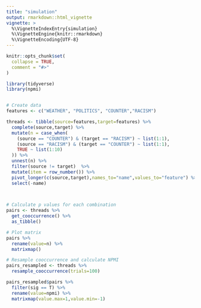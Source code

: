 ```yaml
---
title: "simulation"
output: rmarkdown::html_vignette
vignette: >
  %\VignetteIndexEntry{simulation}
  %\VignetteEngine{knitr::rmarkdown}
  %\VignetteEncoding{UTF-8}
---
```


```r
knitr::opts_chunk$set(
  collapse = TRUE,
  comment = "#>"
)
```

```r
library(tidyverse)
library(npmi)


# Create data
features <- c("WEATHER", "POLITICS", "COUNTER","RACISM")

threads <- tibble(source=features,target=features) %>% 
  complete(source,target) %>% 
  mutate(n = case_when(
    (source == "COUNTER") & (target == "RACISM") ~ list(1:1),
    (source == "RACISM") & (target == "COUNTER") ~ list(1:1),
    TRUE ~ list(1:10)
  )) %>% 
  unnest(n) %>% 
  filter(source != target)  %>% 
  mutate(item = row_number()) %>% 
  pivot_longer(c(source,target),names_to="name",values_to="feature") %>% 
  select(-name)

  
```

```r

# Calculate p values for each combination
pairs <- threads %>% 
  get_cooccurrence() %>% 
  as_tibble()

# Plot matrix
pairs %>% 
  rename(value=n) %>% 
  matrixmap()

```

```r
# Resample cooccurrence and calculate NPMI
pairs_resampled <- threads %>%
  resample_cooccurrence(trials=100)

pairs_resampled$pairs %>% 
  filter(sig == T) %>% 
  rename(value=npmi) %>% 
  matrixmap(value.max=1,value.min=-1) 



```

